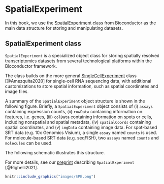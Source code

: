 # SpatialExperiment

In this book, we use the [SpatialExperiment](https://bioconductor.org/packages/SpatialExperiment) class from Bioconductor as the main data structure for storing and manipulating datasets.


## SpatialExperiment class

`SpatialExperiment` is a specialized object class for storing spatially resolved transcriptomics datasets from several technological platforms within the Bioconductor framework.

The class builds on the more general [SingleCellExperiment](https://bioconductor.org/packages/SingleCellExperiment) class [@Amezquita2020] for single-cell RNA sequencing data, with additional customizations to store spatial information, such as spatial coordinates and image files.

A summary of the `SpatialExperiment` object structure is shown in the following figure. Briefly, a `SpatialExperiment` object consists of (i) `assays` containing expression counts, (ii) `rowData` containing information on features, i.e. genes, (iii) `colData` containing information on spots or cells, including nonspatial and spatial metadata, (iv) `spatialCoords` containing spatial coordinates, and (v) `imgData` containing image data. For spot-based SRT data (e.g. 10x Genomics Visium), a single `assay` named `counts` is used. For molecule-based SRT data (e.g. seqFISH), two `assays` named `counts` and `molecules` can be used.

The following schematic illustrates this structure.

For more details, see our [preprint](https://www.biorxiv.org/content/10.1101/2021.01.27.428431v2) describing `SpatialExperiment` [@Righelli2021].


```r
knitr::include_graphics("images/SPE.png")
```

